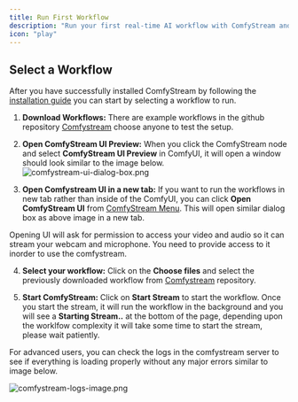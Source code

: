 ```yaml
---
title: Run First Workflow
description: "Run your first real-time AI workflow with ComfyStream and see it live in ComfyUI."
icon: "play"
---
```


## Select a Workflow
After you have successfully installed ComfyStream by following the [installation guide](install) you can start by selecting a workflow to run.

1. **Download Workflows:**
There are example workflows in the github repository [Comfystream](https://github.com/livepeer/comfystream/tree/main/workflows/comfystream)
choose anyone to test the setup.

2. **Open ComfyStream UI Preview:**
When you click the ComfyStream node and select **ComfyStream UI Preview** in ComfyUI, it will open a window should look similar to the image below.
![comfystream-ui-dialog-box.png](../../images/comfystream-ui-dialog-box.png)

3. **Open Comfystream UI in a new tab:**
If you want to run the workflows in new tab rather than inside of the ComfyUI, you can click **Open ComfyStream UI** from [ComfyStream Menu](install#accessing-comfystream).
This will open similar dialog box as above image in a new tab.
<Note>
Opening UI will ask for permission to access your video and audio so it can stream your webcam and microphone. You need to provide access to it inorder to use the comfystream.
</Note>

4. **Select your workflow:**
Click on the **Choose files** and select the previously downloaded workflow from [Comfystream](https://github.com/livepeer/comfystream/tree/main/workflows/comfystream) repository.

5. **Start ComfyStream:**
Click on **Start Stream** to start the workflow. Once you start the stream, it will run the workflow in the background and you will see a **Starting Stream..** at the bottom
of the page, depending upon the worklfow complexity it will take some time to start the stream, please wait patiently. 
<Note>
For advanced users, you can check the logs in the comfystream server to see if everything is loading properly without any major errors similar to image below.
</Note>

![comfystream-logs-image.png](../../images/comfystream-logs-image.png)







